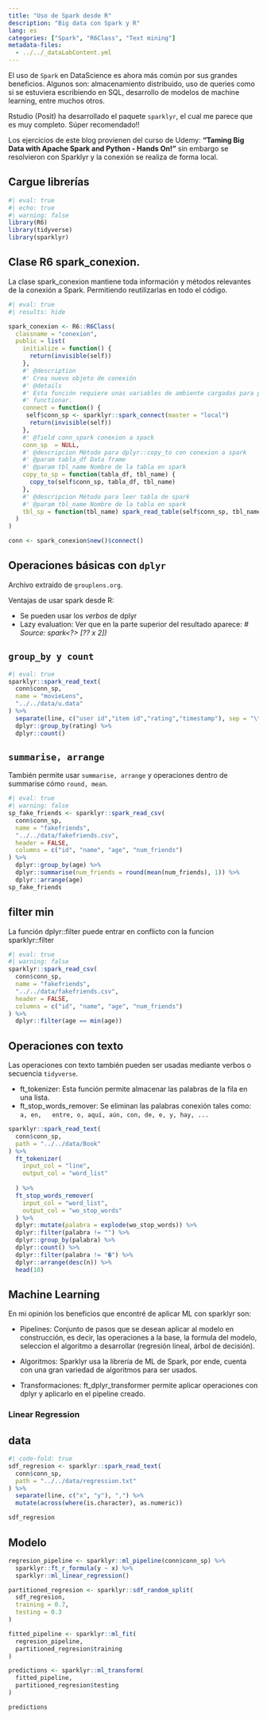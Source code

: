 ```yaml
---
title: "Uso de Spark desde R"
description: "Big data con Spark y R" 
lang: es
categories: ["Spark", "R6Class", "Text mining"]
metadata-files: 
  - ../../_dataLabContent.yml
---
```


El uso de `Spark` en DataScience es ahora más común por sus grandes beneficios. 
Algunos son: almacenamiento distribuido, uso de queries como si se estuviera 
escribiendo en SQL, desarrollo de modelos de machine learning, entre muchos otros.

Rstudio (Posit) ha desarrollado el paquete `sparklyr`, el cual me parece que es
muy completo. Súper recomendado!!

Los ejercicios de este blog provienen del curso de Udemy: **"Taming Big Data with 
Apache Spark and Python - Hands On!"** sin embargo se resolvieron con Sparklyr y 
la conexión se realiza de forma local.

## Cargue librerías
```r
#| eval: true
#| echo: true
#| warning: false
library(R6)
library(tidyverse)
library(sparklyr)
```


## Clase R6 spark_conexion.
La clase spark_conexion mantiene toda información y métodos relevantes de la 
conexión a Spark. Permitiendo reutilizarlas en todo el código.


```r
#| eval: true
#| results: hide

spark_conexion <- R6::R6Class(
  classname = "conexion",
  public = list(
    initialize = function() {
      return(invisible(self))
    },
    #' @description
    #' Crea nuevo objeto de conexión
    #' @details
    #' Esta función requiere unas variables de ambiente cargadas para poder
    #' functionar.
    connect = function() {
     self$conn_sp <- sparklyr::spark_connect(master = "local")
      return(invisible(self))
    },
    #' @field conn_spark conexion a spack
    conn_sp  = NULL,
    #' @descripcion Método para dplyr::copy_to con conexion a spark
    #' @param tabla_df Data frame
    #' @param tbl_name Nombre de la tabla en spark
    copy_to_sp = function(tabla_df, tbl_name) {
      copy_to(self$conn_sp, tabla_df, tbl_name) 
    },
    #' @descripcion Método para leer tabla de spark
    #' @param tbl_name Nombre de la tabla en spark
    tbl_sp = function(tbl_name) spark_read_table(self$conn_sp, tbl_name)
  )
)

conn <- spark_conexion$new()$connect()

```

## Operaciones básicas con `dplyr`
Archivo extraído de `grouplens.org`.

Ventajas de usar spark desde R:

 -    Se pueden usar los *verbos* de dplyr
 -    Lazy evaluation: Ver que en la parte superior del 
  resultado aparece: *# Source: spark<?> [?? x 2])*

::: {.panel-tabset}

## `group_by y count`
```r
#| eval: true
sparklyr::spark_read_text(
  conn$conn_sp, 
  name = "movieLens",
  "../../data/u.data"
) %>% 
  separate(line, c("user id","item id","rating","timestamp"), sep = "\t") %>% 
  dplyr::group_by(rating) %>% 
  dplyr::count()
```

## `summarise, arrange`
También permite usar `summarise, arrange` y operaciones dentro de summarise cómo
`round, mean`.
```r
#| eval: true
#| warning: false
sp_fake_friends <- sparklyr::spark_read_csv(
  conn$conn_sp,
  name = "fakefriends",
  "../../data/fakefriends.csv",
  header = FALSE,
  columns = c("id", "name", "age", "num_friends")
) %>% 
  dplyr::group_by(age) %>% 
  dplyr::summarise(num_friends = round(mean(num_friends), 1)) %>% 
  dplyr::arrange(age)
sp_fake_friends
```

## filter min 
La función dplyr::filter puede entrar en conflicto con la funcion sparklyr::filter

```r
#| eval: true
#| warning: false
sparklyr::spark_read_csv(
  conn$conn_sp,
  name = "fakefriends",
  "../../data/fakefriends.csv",
  header = FALSE,
  columns = c("id", "name", "age", "num_friends")
) %>% 
  dplyr::filter(age == min(age))

```

:::


## Operaciones con texto
Las operaciones con texto también pueden ser usadas mediante verbos o secuencia
`tidyverse`. 

 -    ft_tokenizer: Esta función permite almacenar las palabras de la fila en una 
  lista.     
 -    ft_stop_words_remover: Se eliminan las palabras conexión tales como: `a, en,
  entre, o, aquí, aún, con, de, e, y, hay, ...`
   
```r
sparklyr::spark_read_text(
  conn$conn_sp,
  path = "../../data/Book"
) %>% 
  ft_tokenizer(
    input_col = "line",
    output_col = "word_list"
      
  ) %>% 
  ft_stop_words_remover(
    input_col = "word_list",
    output_col = "wo_stop_words"
  ) %>% 
  dplyr::mutate(palabra = explode(wo_stop_words)) %>% 
  dplyr::filter(palabra != "") %>% 
  dplyr::group_by(palabra) %>% 
  dplyr::count() %>% 
  dplyr::filter(palabra != "�") %>% 
  dplyr::arrange(desc(n)) %>% 
  head(10)
```


## Machine Learning 

En mi opinión los beneficios que encontré de aplicar ML con sparklyr son:

 -    Pipelines: Conjunto de pasos que se desean aplicar al modelo en 
  construcción, es decir, las operaciones a la base, la formula del modelo, 
  seleccion el algoritmo a desarrollar (regresión lineal, árbol de decisión).

 - Algoritmos: Sparklyr usa la librería de ML de Spark, por ende, cuenta con 
  una gran variedad de algoritmos para ser usados.
 
 -    Transformaciones: ft_dplyr_transformer permite aplicar operaciones con dplyr y 
 aplicarlo en el pipeline creado.

### Linear Regression

::: {.panel-tabset}

## data
```r
#| code-fold: true
sdf_regresion <- sparklyr::spark_read_text(
  conn$conn_sp,
  path = "../../data/regression.txt"
) %>% 
  separate(line, c("x", "y"), ",") %>% 
  mutate(across(where(is.character), as.numeric))

sdf_regresion
```

## Modelo 
```r
regresion_pipeline <- sparklyr::ml_pipeline(conn$conn_sp) %>%
  sparklyr::ft_r_formula(y ~ x) %>%
  sparklyr::ml_linear_regression()

partitioned_regresion <- sparklyr::sdf_random_split(
  sdf_regresion,
  training = 0.7,
  testing = 0.3
)

fitted_pipeline <- sparklyr::ml_fit(
  regresion_pipeline,
  partitioned_regresion$training
)

predictions <- sparklyr::ml_transform(
  fitted_pipeline,
  partitioned_regresion$testing
)

predictions

```

:::